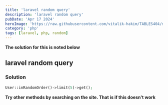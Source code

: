 ---
title: 'laravel random query'
description: 'laravel random query'
pubDate: 'Apr 17 2024'
heroImage: 'https://raw.githubusercontent.com/vitalik-hakim/TABLES404/main/error_b/php.png'
category: 'php'
tags: [laravel, php, random]
---

**The solution for this is noted below**

## laravel random query

### Solution

```php
User::inRandomOrder()->limit(5)->get();
```
**Try other methods by searching on the site. That is if this doesn't work**
